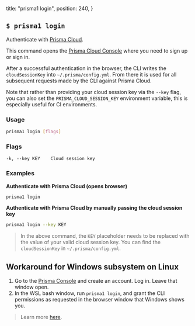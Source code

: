   title: "prisma1 login",
  position: 240,
}

## `$ prisma1 login`

Authenticate with [Prisma Cloud](https://www.prisma.io/cloud). 

This command opens the [Prisma Cloud Console](https://app.prisma.io/) where you need to sign up or sign in.

After a successful authentication in the browser, the CLI writes the `cloudSessionKey` into `~/.prisma/config.yml`. From there it is used for all subsequent requests made by the CLI against Prisma Cloud.

Note that rather than providing your cloud session key via the `--key` flag, you can also set the `PRISMA_CLOUD_SESSION_KEY` environment variable, this is especially useful for CI environments.

### Usage

```sh
prisma1 login [flags]
```

### Flags

```
-k, --key KEY    Cloud session key
```

### Examples

**Authenticate with Prisma Cloud (opens browser)**

```sh
prisma1 login
```

**Authenticate with Prisma Cloud by manually passing the cloud session key**

```sh
prisma1 login --key KEY
```

> In the above command, the `KEY` placeholder needs to be replaced with the value of your valid cloud session key. You can find the `cloudSessionKey` in `~/.prisma/config.yml`.

## Workaround for Windows subsystem on Linux

1. Go to the [Prisma Console](https://app.prisma.io) and create an account. Log in. Leave that window open.
1. In the WSL bash window, run `prisma1 login`, and grant the CLI permissions as requested in the browser window that Windows shows you.

> Learn more [here](https://github.com/prisma/prisma-content-feedback/issues/38).